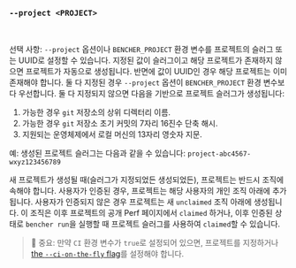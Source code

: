 ### `--project <PROJECT>`

<br />

선택 사항: `--project` 옵션이나 `BENCHER_PROJECT` 환경 변수를 프로젝트의 슬러그 또는 UUID로 설정할 수 있습니다.
지정된 값이 슬러그이고 해당 프로젝트가 존재하지 않으면 프로젝트가 자동으로 생성됩니다.
반면에 값이 UUID인 경우 해당 프로젝트는 이미 존재해야 합니다.
둘 다 지정된 경우 `--project` 옵션이 `BENCHER_PROJECT` 환경 변수보다 우선합니다.
둘 다 지정되지 않으면 다음을 기반으로 프로젝트 슬러그가 생성됩니다:

1. 가능한 경우 `git` 저장소의 상위 디렉터리 이름.
2. 가능한 경우 `git` 저장소 초기 커밋의 7자리 16진수 단축 해시.
3. 지원되는 운영체제에서 로컬 머신의 13자리 영숫자 지문.

예: 생성된 프로젝트 슬러그는 다음과 같을 수 있습니다: `project-abc4567-wxyz123456789`

새 프로젝트가 생성될 때(슬러그가 지정되었든 생성되었든), 프로젝트는 반드시 조직에 속해야 합니다.
사용자가 인증된 경우, 프로젝트는 해당 사용자의 개인 조직 아래에 추가됩니다.
사용자가 인증되지 않은 경우 프로젝트는 새 `unclaimed` 조직 아래에 생성됩니다.
이 조직은 이후 프로젝트의 공개 Perf 페이지에서 `claimed` 하거나, 이후 인증된 상태로 `bencher run`을 실행할 때 프로젝트 슬러그를 사용하여 `claimed`할 수 있습니다.

> 🐰 중요: 만약 `CI` 환경 변수가 `true`로 설정되어 있으면,
> 프로젝트를 지정하거나 [the `--ci-on-the-fly` flag][ci on the fly]를 설정해야 합니다.

[ci on the fly]: #--ci-on-the-fly
